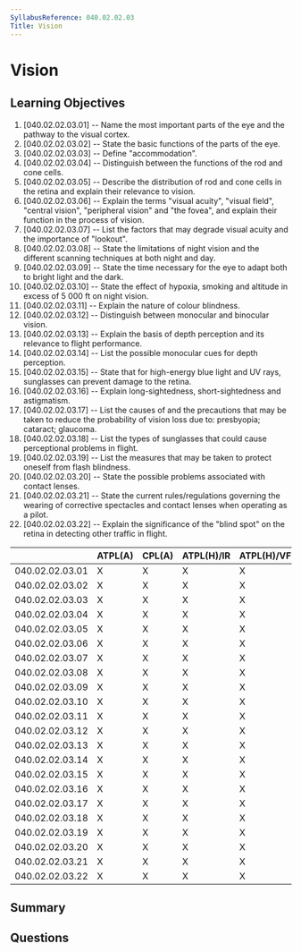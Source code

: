 ```yaml
---
SyllabusReference: 040.02.02.03
Title: Vision
---
```


# Vision

## Learning Objectives

1. [040.02.02.03.01] -- Name the most important parts of the eye and the pathway
   to the visual cortex.
2. [040.02.02.03.02] -- State the basic functions of the parts of the eye.
3. [040.02.02.03.03] -- Define "accommodation".
4. [040.02.02.03.04] -- Distinguish between the functions of the rod and cone
   cells.
5. [040.02.02.03.05] -- Describe the distribution of rod and cone cells in the
   retina and explain their relevance to vision.
6. [040.02.02.03.06] -- Explain the terms "visual acuity", "visual field",
   "central vision", "peripheral vision" and "the fovea", and explain their
   function in the process of vision.
7. [040.02.02.03.07] -- List the factors that may degrade visual acuity and the
   importance of "lookout".
8. [040.02.02.03.08] -- State the limitations of night vision and the different
   scanning techniques at both night and day.
9. [040.02.02.03.09] -- State the time necessary for the eye to adapt both to
   bright light and the dark.
10. [040.02.02.03.10] -- State the effect of hypoxia, smoking and altitude in
    excess of 5 000 ft on night vision.
11. [040.02.02.03.11] -- Explain the nature of colour blindness.
12. [040.02.02.03.12] -- Distinguish between monocular and binocular vision.
13. [040.02.02.03.13] -- Explain the basis of depth perception and its relevance
    to flight performance.
14. [040.02.02.03.14] -- List the possible monocular cues for depth perception.
15. [040.02.02.03.15] -- State that for high-energy blue light and UV rays,
    sunglasses can prevent damage to the retina.
16. [040.02.02.03.16] -- Explain long-sightedness, short-sightedness and
    astigmatism.
17. [040.02.02.03.17] -- List the causes of and the precautions that may be
    taken to reduce the probability of vision loss due to: presbyopia; cataract;
    glaucoma.
18. [040.02.02.03.18] -- List the types of sunglasses that could cause
    perceptional problems in flight.
19. [040.02.02.03.19] -- List the measures that may be taken to protect oneself
    from flash blindness.
20. [040.02.02.03.20] -- State the possible problems associated with contact
    lenses.
21. [040.02.02.03.21] -- State the current rules/regulations governing the
    wearing of corrective spectacles and contact lenses when operating as a
    pilot.
22. [040.02.02.03.22] -- Explain the significance of the "blind spot" on the
    retina in detecting other traffic in flight.

|                 | ATPL(A) | CPL(A) | ATPL(H)/IR | ATPL(H)/VFR | CPL(H) | IR  | CBIR(A) |
| --------------- | ------- | ------ | ---------- | ----------- | ------ | --- | ------- |
| 040.02.02.03.01 | X       | X      | X          | X           | X      |     |         |
| 040.02.02.03.02 | X       | X      | X          | X           | X      | X   |         |
| 040.02.02.03.03 | X       | X      | X          | X           | X      | X   |         |
| 040.02.02.03.04 | X       | X      | X          | X           | X      | X   |         |
| 040.02.02.03.05 | X       | X      | X          | X           | X      | X   |         |
| 040.02.02.03.06 | X       | X      | X          | X           | X      | X   |         |
| 040.02.02.03.07 | X       | X      | X          | X           | X      | X   |         |
| 040.02.02.03.08 | X       | X      | X          | X           | X      | X   |         |
| 040.02.02.03.09 | X       | X      | X          | X           | X      | X   |         |
| 040.02.02.03.10 | X       | X      | X          | X           | X      | X   |         |
| 040.02.02.03.11 | X       | X      | X          | X           | X      | X   |         |
| 040.02.02.03.12 | X       | X      | X          | X           | X      | X   |         |
| 040.02.02.03.13 | X       | X      | X          | X           | X      | X   |         |
| 040.02.02.03.14 | X       | X      | X          | X           | X      | X   |         |
| 040.02.02.03.15 | X       | X      | X          | X           | X      | X   |         |
| 040.02.02.03.16 | X       | X      | X          | X           | X      | X   |         |
| 040.02.02.03.17 | X       | X      | X          | X           | X      | X   |         |
| 040.02.02.03.18 | X       | X      | X          | X           | X      | X   |         |
| 040.02.02.03.19 | X       | X      | X          | X           | X      | X   |         |
| 040.02.02.03.20 | X       | X      | X          | X           | X      | X   |         |
| 040.02.02.03.21 | X       | X      | X          | X           | X      | X   |         |
| 040.02.02.03.22 | X       | X      | X          | X           | X      | X   |         |

## Summary

## Questions
